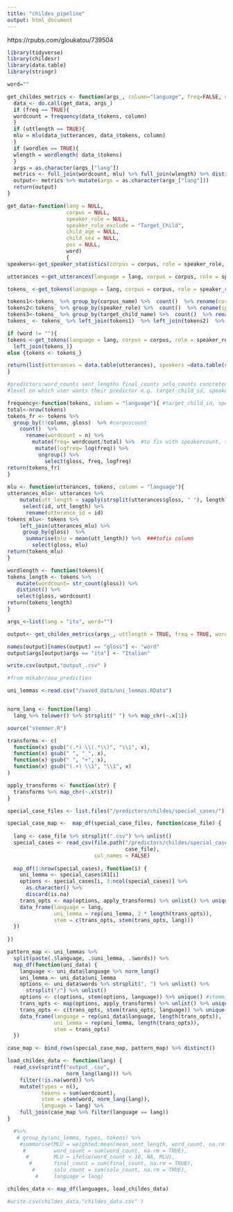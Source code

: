 ```yaml
---
title: "childes_pipeline"
output: html_document
---
```


https://rpubs.com/gloukatou/739504

```r

library(tidyverse)
library(childesr)
library(data.table)
library(stringr)

```

```r

word=""

get_childes_metrics <- function(args_, column="language", freq=FALSE, uttlength=FALSE, wordlen = FALSE ){
  data_<- do.call(get_data, args_)
  if (freq == TRUE){
  wordcount = frequency(data_$tokens, column)
  }
  if (uttlength == TRUE){
  mlu = mlu(data_$utterances, data_$tokens, column)
  }
  if (wordlen == TRUE){
  wlength = wordlength( data_$tokens)
  }
  args = as.character(args_["lang"])
  metrics <- full_join(wordcount, mlu) %>% full_join(wlength) %>% distinct()
  output<- metrics %>% mutate(args = as.character(args_["lang"]))
  return(output)
}  
```


```r

get_data<-function(lang = NULL,
                   corpus = NULL,
                   speaker_role = NULL, 
                   speaker_role_exclude = "Target_Child", 
                   child_age = NULL, 
                   child_sex = NULL, 
                   pos = NULL, 
                   word)
                   {
speakers<-get_speaker_statistics(corpus = corpus, role = speaker_role, role_exclude = speaker_role_exclude, age = child_age, sex = child_sex)

utterances <-get_utterances(language = lang, corpus = corpus, role = speaker_role, role_exclude = speaker_role_exclude, age = child_age, sex = child_sex)

tokens_ <-get_tokens(language = lang, corpus = corpus, role = speaker_role, role_exclude = speaker_role_exclude, age = child_age, sex = child_sex, token="*")

tokens1<-tokens_ %>% group_by(corpus_name) %>%  count()  %>% rename(corpuscount = n)
tokens2<-tokens_ %>% group_by(speaker_role) %>%  count()  %>% rename(speakercount = n)
tokens3<-tokens_ %>% group_by(target_child_name) %>%  count()  %>% rename(targetchildcount = n)
tokens_ <- tokens_ %>% left_join(tokens1)  %>% left_join(tokens2)  %>% left_join(tokens3)

if (word != ""){
tokens <-get_tokens(language = lang, corpus = corpus, role = speaker_role, role_exclude = speaker_role_exclude, age = child_age, sex = child_sex, part_of_speech = pos, token = word) %>%
  left_join(tokens_)}
else {tokens <- tokens_}

return(list(utterances = data.table(utterances), speakers =data.table(speakers), tokens=data.table(tokens))) #return a list of dataframes
}
```



```r
#predictors:word_counts sent_lengths final_counts solo_counts concreteness frequency word_length valence babiness
#level on which user wants their predictor e.g. target_child_id, speaker_id, transcript_id

frequency<-function(tokens, column = "language"){ #target_child_id, speaker_id corpus_name
total<-nrow(tokens)  
tokens_fr <- tokens %>% 
  group_by(!!column, gloss)  %>% #corpuscount
    count()  %>% 
      rename(wordcount = n) %>% 
        mutate(freq= wordcount/total) %>%  #to fix with speakercount, targetchildcount, corpuscount
         mutate(logfreq= log(freq)) %>%
          ungroup() %>% 
            select(gloss, freq, logfreq)
return(tokens_fr)
} 
  
mlu <- function(utterances, tokens, column = "language"){
utterances_mlu<- utterances %>%
    mutate(utt_length = sapply(strsplit(utterances$gloss, " "), length)) %>%
     select(id, utt_length) %>%  
      rename(utterance_id = id)
tokens_mlu<- tokens %>% 
    left_join(utterances_mlu) %>%
     group_by(gloss)  %>% 
      summarise(mlu = mean(utt_length)) %>%  ###tofix column
        select(gloss, mlu)
return(tokens_mlu)
}

wordlength <- function(tokens){
tokens_length <- tokens %>%
   mutate(wordcount= str_count(gloss)) %>%
   distinct() %>%
   select(gloss, wordcount)
return(tokens_length)  
}

```


```r

args_<-list(lang = "ita", word="")

output<- get_childes_metrics(args_, uttlength = TRUE, freq = TRUE, wordlen = TRUE)

names(output)[names(output) == "gloss"] <- "word"
output$args[output$args == "ita"] <- "Italian"

write.csv(output,"output_.csv" )  

```

```r
#from mikabr/aoa_prediction

uni_lemmas <-read.csv("/saved_data/uni_lemmas.RData")


norm_lang <- function(lang)
  lang %>% tolower() %>% strsplit(" ") %>% map_chr(~.x[1])

source("stemmer.R")

transforms <- c(
  function(x) gsub("(.*) \\(.*\\)", "\\1", x),
  function(x) gsub(" ", "_", x),
  function(x) gsub(" ", "+", x),
  function(x) gsub("(.+) \\1", "\\1", x)
)

apply_transforms <- function(str) {
  transforms %>% map_chr(~.x(str))
}

special_case_files <- list.files("/predictors/childes/special_cases/")

special_case_map <-  map_df(special_case_files, function(case_file) {
  
  lang <- case_file %>% strsplit(".csv") %>% unlist()
  special_cases <- read_csv(file.path("/predictors/childes/special_cases/",
                                      case_file),
                            col_names = FALSE)
  
  map_df(1:nrow(special_cases), function(i) {
    uni_lemma <- special_cases$X1[i]
    options <- special_cases[i, 3:ncol(special_cases)] %>%
      as.character() %>%
      discard(is.na)
    trans_opts <- map(options, apply_transforms) %>% unlist() %>% unique() #apply transforms to special cases
    data_frame(language = lang,
               uni_lemma = rep(uni_lemma, 2 * length(trans_opts)),
               stem = c(trans_opts, stem(trans_opts, lang)))
  })
  
})

pattern_map <- uni_lemmas %>%
  split(paste(.$language, .$uni_lemma, .$words)) %>%
  map_df(function(uni_data) {
    language <- uni_data$language %>% norm_lang()
    uni_lemma <- uni_data$uni_lemma
    options <- uni_data$words %>% strsplit(", ") %>% unlist() %>%
      strsplit("/") %>% unlist()
    options <- c(options, stem(options, language)) %>% unique() #stemming with Snowball
    trans_opts <- map(options, apply_transforms) %>% unlist() %>% unique()
    trans_opts <- c(trans_opts, stem(trans_opts, language)) %>% unique()
    data_frame(language = rep(uni_data$language, length(trans_opts)),
               uni_lemma = rep(uni_lemma, length(trans_opts)),
               stem = trans_opts)
  })

case_map <- bind_rows(special_case_map, pattern_map) %>% distinct()

```

```r

load_childes_data <- function(lang) {
  read_csv(sprintf("output_.csv",
                   norm_lang(lang))) %>%
    filter(!is.na(word)) %>%
    mutate(types = n(),
           tokens = sum(wordcount),
           stem = stem(word, norm_lang(lang)),
           language = lang) %>%
    full_join(case_map %>% filter(language == lang))
}

  #%>%
   # group_by(uni_lemma, types, tokens) %>%
    #summarise(MLU = weighted.mean(mean_sent_length, word_count, na.rm = TRUE),
     #         word_count = sum(word_count, na.rm = TRUE),
      #        MLU = ifelse(word_count < 10, NA, MLU),
       #       final_count = sum(final_count, na.rm = TRUE),
        #      solo_count = sum(solo_count, na.rm = TRUE),
         #     language = lang)

childes_data <- map_df(languages, load_childes_data)

#write.csv(childes_data,"childes_data.csv" )  


```

